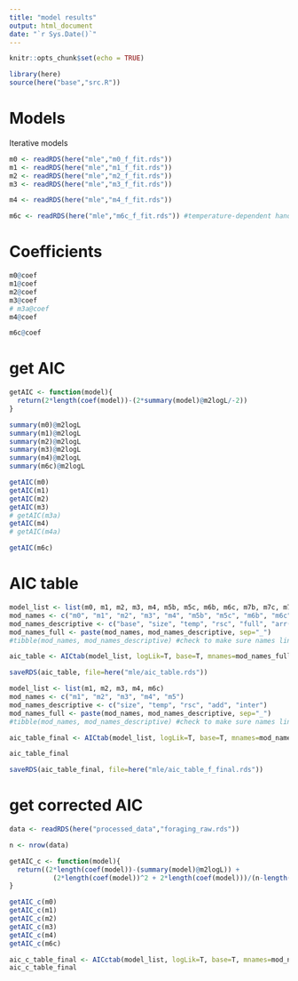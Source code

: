 ```yaml
---
title: "model results"
output: html_document
date: "`r Sys.Date()`"
---
```


```r
knitr::opts_chunk$set(echo = TRUE)
```

```r
library(here)
source(here("base","src.R"))
```


# Models

Iterative models
```r
m0 <- readRDS(here("mle","m0_f_fit.rds"))
m1 <- readRDS(here("mle","m1_f_fit.rds"))
m2 <- readRDS(here("mle","m2_f_fit.rds"))
m3 <- readRDS(here("mle","m3_f_fit.rds"))

m4 <- readRDS(here("mle","m4_f_fit.rds"))

m6c <- readRDS(here("mle","m6c_f_fit.rds")) #temperature-dependent handling time - EXP

```

# Coefficients

```r
m0@coef
m1@coef
m2@coef
m3@coef
# m3a@coef
m4@coef

m6c@coef
```



# get AIC

```r
getAIC <- function(model){
  return(2*length(coef(model))-(2*summary(model)@m2logL/-2))
}
```

```r
summary(m0)@m2logL
summary(m1)@m2logL
summary(m2)@m2logL
summary(m3)@m2logL
summary(m4)@m2logL
summary(m6c)@m2logL
```



```r
getAIC(m0)
getAIC(m1)
getAIC(m2)
getAIC(m3)
# getAIC(m3a)
getAIC(m4)
# getAIC(m4a)

getAIC(m6c)
```


# AIC table

```r
model_list <- list(m0, m1, m2, m3, m4, m5b, m5c, m6b, m6c, m7b, m7c, m7d, m7e)
mod_names <- c("m0", "m1", "m2", "m3", "m4", "m5b", "m5c", "m6b", "m6c", "m7b", "m7c", "m7d", "m7e")
mod_names_descriptive <- c("base", "size", "temp", "rsc", "full", "arr(R)~LIN", "arr(R)~EXP", "h(T)~LIN", "h(T)~EXP", "LIN-LIN", "EXP_EXP", "LIN_EXP", "EXP_LIN")
mod_names_full <- paste(mod_names, mod_names_descriptive, sep="_")
#tibble(mod_names, mod_names_descriptive) #check to make sure names line up

aic_table <- AICtab(model_list, logLik=T, base=T, mnames=mod_names_full, weights=T)

saveRDS(aic_table, file=here("mle/aic_table.rds"))
```


```r
model_list <- list(m1, m2, m3, m4, m6c)
mod_names <- c("m1", "m2", "m3", "m4", "m5")
mod_names_descriptive <- c("size", "temp", "rsc", "add", "inter")
mod_names_full <- paste(mod_names, mod_names_descriptive, sep="_")
#tibble(mod_names, mod_names_descriptive) #check to make sure names line up

aic_table_final <- AICtab(model_list, logLik=T, base=T, mnames=mod_names_full, weights=T)

aic_table_final

saveRDS(aic_table_final, file=here("mle/aic_table_f_final.rds"))
```


# get corrected AIC

```r
data <- readRDS(here("processed_data","foraging_raw.rds"))
```



```r
n <- nrow(data)

getAIC_c <- function(model){
  return((2*length(coef(model))-(summary(model)@m2logL)) + 
           (2*length(coef(model))^2 + 2*length(coef(model)))/(n-length(coef(model))-1))
}
```

```r
getAIC_c(m0)
getAIC_c(m1)
getAIC_c(m2)
getAIC_c(m3)
getAIC_c(m4)
getAIC_c(m6c)
```

```r
aic_c_table_final <- AICctab(model_list, logLik=T, base=T, mnames=mod_names_full, weights=T, nobs=n)
aic_c_table_final
```





